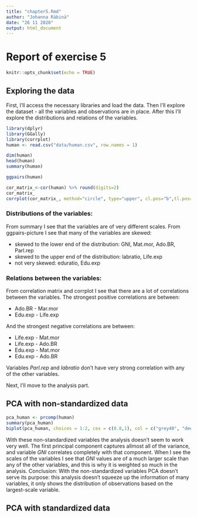 ```yaml
---
title: "chapter5.Rmd"
author: "Johanna Räbinä"
date: "26 11 2020"
output: html_document
---
```

# Report of exercise 5

```r
knitr::opts_chunk$set(echo = TRUE)
```

## Exploring the data

First, I'll access the necessary libraries and load the data.
Then I'll explore the dataset - all the variables and observations are in place.
After this I'll explore the distributions and relations of the variables.

```r
library(dplyr)
library(GGally)
library(corrplot)
human <- read.csv("data/human.csv", row.names = 1)

dim(human)
head(human)
summary(human)

ggpairs(human)

cor_matrix_<-cor(human) %>% round(digits=2)
cor_matrix_
corrplot(cor_matrix_, method="circle", type="upper", cl.pos="b",tl.pos="d",tl.cex=0.6)
```

### Distributions of the variables:

From summary I see that the variables are of very different scales.
From ggpairs-picture I see that many of the variables are skewed:

* skewed to the lower end of the distribution: GNI, Mat.mor, Ado.BR, Parl.rep
* skewed to the upper end of the distribution: labratio, Life.exp
* not very skewed: eduratio, Edu.exp

### Relations between the variables:

From correlation matrix and corrplot I see that there are a lot of correlations between the variables.
The strongest positive correlations are between:

* Ado.BR - Mar.mor
* Edu.exp - Life.exp

And the strongest negative correlations are between:

* Life.exp - Mat.mor
* Life.exp - Ado.BR
* Edu.exp - Mat.mor
* Edu.exp - Ado.BR

Variables _Parl.rep_ and _labratio_ don't have very strong correlation with any of the other variables.

Next, I'll move to the analysis part.


## PCA with non-standardized data


```r
pca_human <- prcomp(human)
summary(pca_human)
biplot(pca_human, choices = 1:2, cex = c(0.8,1), col = c("grey40", "deeppink2"))
```

With these non-standardized variables the analysis doesn't seem to work very well. The first principal component captures allmost all of the variance, and variable _GNI_ correlates completely with that component. When I see the scales of the variables I see that _GNI_ values are of a much larger scale than any of the other variables, and this is why it is weighted so much in the analysis. Conclusion: With the non-standardized variables PCA doesn't serve its purpose: this analysis doesn't squeeze up the information of many variables, it only shows the distribution of observations based on the largest-scale variable.


## PCA with standardized data


